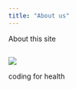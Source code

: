 ```yaml
---
title: "About us"
---
```


About this site

```{}
```

![](images/carinus_Pharmaceutical_Industrys_State-of-the-Art_Factory_with__1b902dbb-9fda-43b5-8e64-d23188259bd1.png)

coding for health
